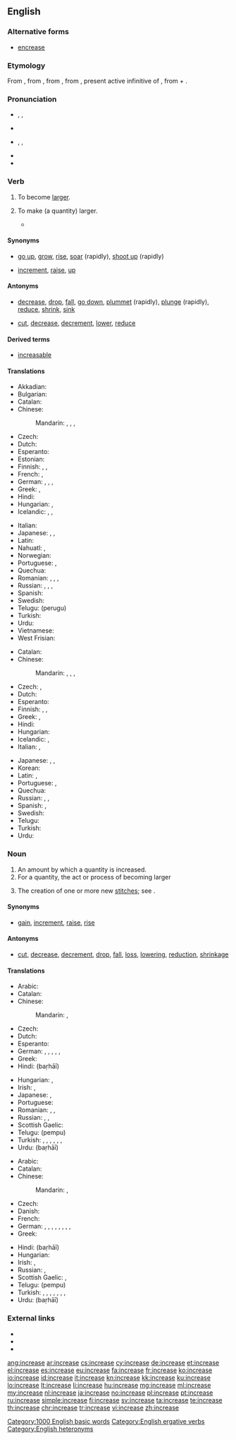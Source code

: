 ==English==

===Alternative forms===
* [[encrease]]

===Etymology===
From {{etyl|enm|en}}, from {{etyl|xno|en}} {{term|encreistre|lang=fro}}, from {{etyl|fro|en}}, from {{etyl|la|en}} {{term|lang=la|increscere||increase}}, present active infinitive of {{term/t|la|increscō}}, from {{term|lang=la|in||in, on}} + {{term/t|la|crescō||grow}}.

===Pronunciation===
* {{sense|verb}} {{enPR|ĭnkrēs’}}, {{IPA|/ɪnˈkriːs/}}, {{X-SAMPA|/In"kri:s/}}
* {{audio|en-us-increase-verb.ogg|Audio (US)}}
* {{sense|noun}} {{enPR|ĭn'krēs}}, {{IPA|/ˈɪnkriːs/}}, {{X-SAMPA|/"Inkri:s/}}
* {{audio|en-us-increase-noun.ogg|Audio (US)}}
* {{rhymes|iːs}}

===Verb===
{{en-verb|increas|ing}}

# {{context|intransitive|of a quantity|lang=en}} To become [[large]]r.
# {{context|transitive|lang=en}} To make (a quantity) larger.
#* {{quote-magazine|year=2013|month=July-August|author=[http://www.americanscientist.org/authors/detail/fenella-saunders Fenella Saunders]
|title=[http://www.americanscientist.org/issues/pub/2013/4/tiny-lenses-see-the-big-picture Tiny Lenses See the Big Picture]
|passage=The single-imaging optic of the mammalian eye offers some distinct visual advantages. Such lenses can take in photons from a wide range of angles, '''increasing''' light sensitivity. They also have high spatial resolution, resolving incoming images in minute detail.}}

====Synonyms====
* {{sense|become larger}} [[go up]], [[grow]], [[rise]], [[soar]] (rapidly), [[shoot up]] (rapidly)
* {{sense|make larger}} [[increment]], [[raise]], {{qualifier|informal}} [[up]]

====Antonyms====
* {{sense|become larger}} [[decrease]], [[drop]], [[fall]], [[go down]], [[plummet]] (rapidly), [[plunge]] (rapidly), [[reduce]], [[shrink]], [[sink]]
* {{sense|make larger}} [[cut]], [[decrease]], [[decrement]], [[lower]], [[reduce]]

====Derived terms====
* [[increasable]]

====Translations====
{{trans-top|become larger}}
* Akkadian: {{tø|akk|𒈨𒌍|tr=miādu, ḪI.A|sc=Xsux}}
* Bulgarian: {{t+|bg|нараствам|tr=narástvam|sc=Cyrl}}
* Catalan: {{t+|ca|augmentar}}
* Chinese:
*: Mandarin: {{t|cmn|增加|tr=zēngjiā|sc=Hani}}, {{t|cmn|增長|sc=Hani}}, {{t|cmn|增长|tr=zēngzhǎng|sc=Hani}}, {{t|cmn|增大|tr=zēngdà|sc=Hani}}
* Czech: {{t-|cs|stoupat}}
* Dutch: {{t+|nl|toenemen}}
* Esperanto: {{t-|eo|pliiĝi}}
* Estonian: {{t-|et|kasvama}}
* Finnish: {{t+|fi|kasvaa}}, {{t+|fi|lisääntyä}}, {{t-|fi|suurentua}}
* French: {{t+|fr|augmenter}}, {{t+|fr|croître}}
* German: {{t+|de|wachsen|alt=(an)-wachsen}}, {{t-|de|sich vergrößern}}, {{t+|de|steigern}}, {{t+|de|erhöhen}}
* Greek: {{t+|el|αυξάνω|tr=afksáno|sc=Grek}}, {{t+|el|αβγατίζω|tr=avγatízo|sc=Grek}}
* Hindi: {{t-|hi|बढना|tr=baṛhnā}}
* Hungarian: {{t+|hu|nő}}, {{t+|hu|növekszik}}
* Icelandic: {{t-|is|ágerast}}, {{t-|is|waxa}}, {{t-|is|fjölga}}
{{trans-mid}}
* Italian: {{t+|it|aumentare}}
* Japanese: {{t+|ja|増える|tr=ふえる, fueru}}, {{t-|ja|増加する|tr=ぞうかする, zōka-suru}}, {{t-|ja|増大する|tr=ぞうだいする, zōdai-suru}}
* Latin: {{t-|la|augeō}}
* Nahuatl: {{t-|nah|timalla}}, {{t-|nah|timalloa}}
* Norwegian: {{t+|no|øke}}
* Portuguese: {{t+|pt|aumentar}}, {{t+|pt|acrescentar}}
* Quechua: {{t-|qu|askhayay}}
* Romanian: {{t+|ro|crește}}, {{t-|ro|mări}}, {{t-|ro|spori}}, {{t-|ro|urca}}
* Russian: {{t+|ru|возрастать|tr=vozrastát'|sc=Cyrl}} {{impf}}, {{t+|ru|возрасти|tr=vozrastí|sc=Cyrl}} {{pf.}}, {{t+|ru|увеличиваться|tr=uvelíčivat’sja}}, {{t+|ru|увеличиться|tr=uvelíčit’sja}}
* Spanish: {{t+|es|aumentar}}
* Swedish: {{t+|sv|öka}}
* Telugu: {{t+|te|పెరుగు}} (perugu)
* Turkish: {{t+|tr|artmak}}
* Urdu: {{t-|ur|بڑھنا|tr=baṛhnā}}
* Vietnamese: {{t+|vi|tăng}}
* West Frisian: {{t-|fy|waakse}}
{{trans-bottom}}

{{trans-top|make larger}}
* Catalan: {{t+|ca|augmentar}}
* Chinese:
*: Mandarin: {{t|cmn|增加|tr=zēngjiā|sc=Hani}}, {{t|cmn|增長|sc=Hani}}, {{t|cmn|增长|tr=zēngzhǎng|sc=Hani}}, {{t|cmn|增大|tr=zēngdà|sc=Hani}}
* Czech: {{t+|cs|zvýšit}}, {{t+|cs|zvětšit}}
* Dutch: {{t+|nl|opvoeren}}
* Esperanto: {{t-|eo|pliigi}}
* Finnish: {{t+|fi|kasvattaa}}, {{t+|fi|lisätä}}, {{t+|fi|suurentaa}}
* Greek: {{t+|el|αυξάνω|tr=afksáno|sc=Grek}}, {{t+|el|ανεβαίνω|tr=anevaíno}}
* Hindi: {{t-|hi|बढाना|tr=baṛhānā}}
* Hungarian: {{t+|hu|növel}}
* Icelandic: {{t-|is|auka}}, {{t-|is|fjölga}}
* Italian: {{t+|it|aumentare}}, {{t+|it|incrementare}}
{{trans-mid}}
* Japanese: {{t-|ja|増やす|tr=ふやす, fuyasu}}, {{t-|ja|増加する|tr=ぞうかする, zōka-suru}}, {{t-|ja|増大する|tr=ぞうだいする, zōdai-suru}}
* Korean: {{t-|ko|증가시키다|tr=jeunggasikida|sc=Hang}}
* Latin: {{t+|la|adiciō}}, {{t-|la|accumulō}}
* Portuguese: {{t+|pt|aumentar}}, {{t+|pt|progredir}}
* Quechua: {{t-|qu|askhayachiy}}
* Russian: {{t+|ru|увеличивать|tr=uvelíčivat’}}, {{t+|ru|увеличить|tr=uvelíčit’}}, {{t+|ru|наращивать|tr=naráščivat’}} {{t+|ru|нарастить|tr=narastít’}}
* Spanish: {{t+|es|aumentar}}, {{t+|es|subir}}
* Swedish: {{t+|sv|öka}}
* Telugu: {{t+|te|పెంచు|tr=penchu}}
* Turkish: {{t+|tr|arttırmak}}
* Urdu: {{t-|ur|بڑھانا|tr=baṛhānā}}
{{trans-bottom}}

===Noun===
{{en-noun}}

# An amount by which a quantity is increased.
# For a quantity, the act or process of becoming larger
# {{context|knitting|lang=en}} The creation of one or more new [[stitch]]es; see {{w|Increase (knitting)}}.

====Synonyms====
* {{sense|amount by which a quantity is increased}} [[gain]], [[increment]], {{qualifier|US, said of pay}} [[raise]], [[rise]]

====Antonyms====
* {{sense|amount by which a quantity is increased}} [[cut]], [[decrease]], [[decrement]], [[drop]], [[fall]], [[loss]], [[lowering]], [[reduction]], [[shrinkage]]

====Translations====
{{trans-top|increased amount}}
* Arabic: {{t-|ar|نَزِيدَ|tr=nazīda|sc=Arab}}
* Catalan: {{t-|ca|augment|m}}
* Chinese:
*: Mandarin: {{t|cmn|增加|tr=zēngjiā|sc=Hani}}, {{t|cmn|增大|tr=zēngdà|sc=Hani}}
* Czech: {{t-|cs|zvýšení}}
* Dutch: {{t+|nl|toename}}
* Esperanto: {{t-|eo|plimultiĝo}}
* German: {{t+|de|Erhöhung|f}}, {{t+|de|Steigerung|f}}, {{t+|de|Vergrößerung|f}}, {{t+|de|Zunahme|f}}, {{t+|de|Anstieg|m}}, {{t+|de|Wachstum|n}}
* Greek: {{t+|el|αύξηση|f|tr=áfxisi}}
* Hindi: {{t-|hi|बढाई|f}} (baṛhāī)
{{trans-mid}}
* Hungarian: {{t-|hu|növekmény}}, {{t+|hu|növekedés}}
* Irish: {{t-|ga|breis|f}}, {{t-|ga|fuilleamh|m}}
* Japanese: {{t+|ja|増加|tr=ぞうか, zōka}}, {{t+|ja|増大|tr=ぞうだい, zōdai}}
* Portuguese: {{t+|pt|acréscimo|m}}
* Romanian: {{t-|ro|creștere|f}}, {{t+|ro|sporire|f}}, {{t-|ro|mărire|f}}
* Russian: {{t+|ru|увеличение|n|tr=uveličénije}}, {{t+|ru|рост|m|tr=rost}}, {{t+|ru|прирост|m|tr=priróst}}
* Scottish Gaelic: {{t-|gd|àrdachadh|m}}
* Telugu: {{t+|te|పెంపు}} (pempu)
* Turkish: {{t+|tr|artmak}}, {{t+|tr|büyümek}}, {{t+|tr|çoğalmak}}, {{t+|tr|gelişmek}}, {{t-|tr|kâr etmek}}, {{t+|tr|yükselmek}}, {{t+|tr|fazlalaşmak}}
* Urdu: {{t-|ur|بڑھاْی|f}} (baṛhāī)
{{trans-bottom}}

{{trans-top|act of becoming larger}}
* Arabic: {{t-|ar|اِرْتِفاع|m|tr=irtifaa3}}
* Catalan: {{t-|ca|augment|m}}
* Chinese:
*: Mandarin: {{t|cmn|增加|tr=zēngjiā|sc=Hani}}, {{t|cmn|增大|tr=zēngdà|sc=Hani}}
* Czech: {{t-|cs|zvýšení}}
* Danish: {{t-|da|stigning|c}}
* French: {{t+|fr|augmentation|f}}
* German: {{t-|de|Ansteigen|n}}, {{t+|de|Anstieg|m}}, {{t-|de|Anwachsen|n}}, {{t+|de|Erhöhung|f}}, {{t-|de|Steigen|n}}, {{t-|de|Steigern|n}}, {{t-|de|Vergrößern|n}}, {{t-|de|Wachsen|n}}, {{t+|de|Zunahme|f}}
* Greek: {{t+|el|αύξηση|f|tr=áfxisi}}
{{trans-mid}}
* Hindi: {{t-|hi|बढाई|f}} (baṛhāī)
* Hungarian: {{t+|hu|növekedés}}
* Irish: {{t-|ga|breisiú|m}}, {{t-|ga|fuilleamh|m}}
* Russian: {{t+|ru|увеличение|n|tr=uveličénije}}, {{t+|ru|рост|m|tr=rost}}
* Scottish Gaelic: {{t-|gd|piseach|m}}, {{t-|gd|àrdachadh|m}}
* Telugu: {{t+|te|పెంపు}} (pempu)
* Turkish: {{t+|tr|artış}}, {{t+|tr|artma}}, {{t+|tr|büyüme}}, {{t+|tr|çoğalma}}, {{t+|tr|gelişme}}, {{t+|tr|kâr}}, {{t+|tr|yükselme}}, {{t+|tr|fazlalaşma}}
* Urdu: {{t-|ur|بڑھاْی|f}} (baṛhāī)
{{trans-bottom}}

===External links===
* {{R:Webster 1913}}
* {{R:Century 1911}}
* {{R:OneLook}}

[[Category:1000 English basic words]]
[[Category:English ergative verbs]]
[[Category:English heteronyms]]

[[ang:increase]]
[[ar:increase]]
[[cs:increase]]
[[cy:increase]]
[[de:increase]]
[[et:increase]]
[[el:increase]]
[[es:increase]]
[[eu:increase]]
[[fa:increase]]
[[fr:increase]]
[[ko:increase]]
[[io:increase]]
[[id:increase]]
[[it:increase]]
[[kn:increase]]
[[kk:increase]]
[[ku:increase]]
[[lo:increase]]
[[lt:increase]]
[[li:increase]]
[[hu:increase]]
[[mg:increase]]
[[ml:increase]]
[[my:increase]]
[[nl:increase]]
[[ja:increase]]
[[no:increase]]
[[pl:increase]]
[[pt:increase]]
[[ru:increase]]
[[simple:increase]]
[[fi:increase]]
[[sv:increase]]
[[ta:increase]]
[[te:increase]]
[[th:increase]]
[[chr:increase]]
[[tr:increase]]
[[vi:increase]]
[[zh:increase]]